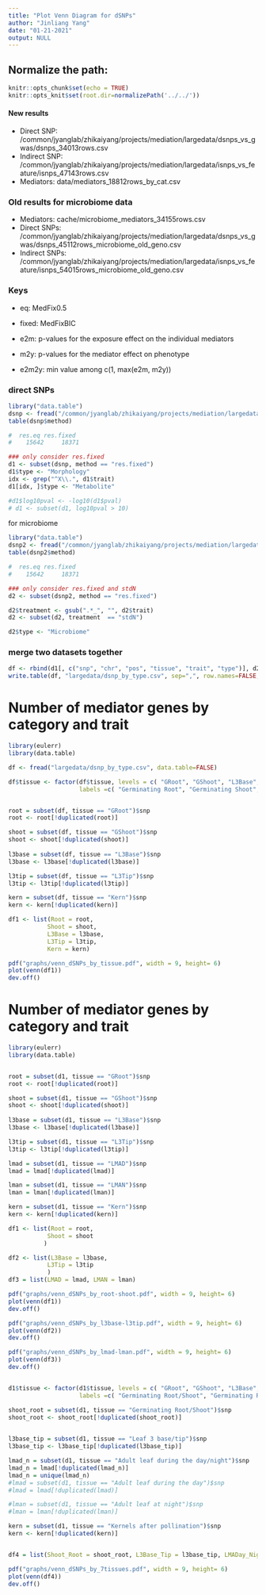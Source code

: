 ```yaml
---
title: "Plot Venn Diagram for dSNPs"
author: "Jinliang Yang"
date: "01-21-2021"
output: NULL
---
```



## Normalize the path:

```r
knitr::opts_chunk$set(echo = TRUE) 
knitr::opts_knit$set(root.dir=normalizePath('../../')) 
```

#### New results

- Direct SNP: /common/jyanglab/zhikaiyang/projects/mediation/largedata/dsnps_vs_gwas/dsnps_34013rows.csv
- Indirect SNP: /common/jyanglab/zhikaiyang/projects/mediation/largedata/isnps_vs_feature/isnps_47143rows.csv
- Mediators: data/mediators_18812rows_by_cat.csv

### Old results for microbiome data

- Mediators: cache/microbiome_mediators_34155rows.csv
- Direct SNPs: /common/jyanglab/zhikaiyang/projects/mediation/largedata/dsnps_vs_gwas/dsnps_45112rows_microbiome_old_geno.csv
- Indirect SNPs: /common/jyanglab/zhikaiyang/projects/mediation/largedata/isnps_vs_feature/isnps_54015rows_microbiome_old_geno.csv

### Keys

- eq: MedFix0.5
- fixed: MedFixBIC

- e2m: p-values for the exposure effect on the individual mediators
- m2y: p-values for the mediator effect on phenotype
- e2m2y: min value among c(1, max(e2m, m2y))

### direct SNPs

```r
library("data.table")
dsnp <- fread("/common/jyanglab/zhikaiyang/projects/mediation/largedata/dsnps_vs_gwas/dsnps_34013rows.csv", data.table=FALSE)
table(dsnp$method)

#  res.eq res.fixed
#    15642     18371

### only consider res.fixed
d1 <- subset(dsnp, method == "res.fixed")
d1$type <- "Morphology"
idx <- grep("^X\\.", d1$trait)
d1[idx, ]$type <- "Metabolite"

#d1$log10pval <- -log10(d1$pval)
# d1 <- subset(d1, log10pval > 10)
```

for microbiome

```r
library("data.table")
dsnp2 <- fread("/common/jyanglab/zhikaiyang/projects/mediation/largedata/dsnps_vs_gwas/dsnps_45112rows_microbiome_old_geno.csv", data.table=FALSE)
table(dsnp2$method)

#  res.eq res.fixed
#    15642     18371

### only consider res.fixed and stdN
d2 <- subset(dsnp2, method == "res.fixed")

d2$treatment <- gsub(".*_", "", d2$trait)
d2 <- subset(d2, treatment  == "stdN")

d2$type <- "Microbiome"

```

### merge two datasets together

```r

df <- rbind(d1[, c("snp", "chr", "pos", "tissue", "trait", "type")], d2[, c("snp", "chr", "pos", "tissue", "trait", "type")])
write.table(df, "largedata/dsnp_by_type.csv", sep=",", row.names=FALSE, quote=FALSE)
```

# Number of mediator genes by category and trait

```r
library(eulerr)
library(data.table)

df <- fread("largedata/dsnp_by_type.csv", data.table=FALSE)

df$tissue <- factor(df$tissue, levels = c( "GRoot", "GShoot", "L3Base", "L3Tip", "LMAD", "LMAN","Kern"),
                    labels =c( "Germinating Root", "Germinating Shoot", "Leaf 3 base", "Leaf 3 tip", "Adult leaf during the day", "Adult leaf at night","Kernels after pollination"))


root = subset(df, tissue == "GRoot")$snp
root <- root[!duplicated(root)]

shoot = subset(df, tissue == "GShoot")$snp
shoot <- shoot[!duplicated(shoot)]
  
l3base = subset(df, tissue == "L3Base")$snp
l3base <- l3base[!duplicated(l3base)]

l3tip = subset(df, tissue == "L3Tip")$snp
l3tip <- l3tip[!duplicated(l3tip)]

kern = subset(df, tissue == "Kern")$snp
kern <- kern[!duplicated(kern)]

df1 <- list(Root = root,
           Shoot = shoot,
           L3Base = l3base,
           L3Tip = l3tip,
           Kern = kern)

pdf("graphs/venn_dSNPs_by_tissue.pdf", width = 9, height= 6)
plot(venn(df1))
dev.off()


```

# Number of mediator genes by category and trait

```r
library(eulerr)
library(data.table)


root = subset(d1, tissue == "GRoot")$snp
root <- root[!duplicated(root)]

shoot = subset(d1, tissue == "GShoot")$snp
shoot <- shoot[!duplicated(shoot)]
  
l3base = subset(d1, tissue == "L3Base")$snp
l3base <- l3base[!duplicated(l3base)]

l3tip = subset(d1, tissue == "L3Tip")$snp
l3tip <- l3tip[!duplicated(l3tip)]

lmad = subset(d1, tissue == "LMAD")$snp
lmad = lmad[!duplicated(lmad)]

lman = subset(d1, tissue == "LMAN")$snp
lman = lman[!duplicated(lman)]

kern = subset(d1, tissue == "Kern")$snp
kern <- kern[!duplicated(kern)]

df1 <- list(Root = root,
           Shoot = shoot
          )

df2 <- list(L3Base = l3base,
           L3Tip = l3tip
           )
df3 = list(LMAD = lmad, LMAN = lman)

pdf("graphs/venn_dSNPs_by_root-shoot.pdf", width = 9, height= 6)
plot(venn(df1))
dev.off()

pdf("graphs/venn_dSNPs_by_l3base-l3tip.pdf", width = 9, height= 6)
plot(venn(df2))
dev.off()

pdf("graphs/venn_dSNPs_by_lmad-lman.pdf", width = 9, height= 6)
plot(venn(df3))
dev.off()


d1$tissue <- factor(d1$tissue, levels = c( "GRoot", "GShoot", "L3Base", "L3Tip", "LMAD", "LMAN","Kern"),
                    labels =c( "Germinating Root/Shoot", "Germinating Root/Shoot", "Leaf 3 base/tip", "Leaf 3 base/tip", "Adult leaf during the day/night", "Adult leaf during the day/night","Kernels after pollination"))

shoot_root = subset(d1, tissue == "Germinating Root/Shoot")$snp
shoot_root <- shoot_root[!duplicated(shoot_root)]

  
l3base_tip = subset(d1, tissue == "Leaf 3 base/tip")$snp
l3base_tip <- l3base_tip[!duplicated(l3base_tip)]

lmad_n = subset(d1, tissue == "Adult leaf during the day/night")$snp
lmad_n = lmad[!duplicated(lmad_n)]
lmad_n = unique(lmad_n)
#lmad = subset(d1, tissue == "Adult leaf during the day")$snp
#lmad = lmad[!duplicated(lmad)]

#lman = subset(d1, tissue == "Adult leaf at night")$snp
#lman = lman[!duplicated(lman)]

kern = subset(d1, tissue == "Kernels after pollination")$snp
kern <- kern[!duplicated(kern)]


df4 = list(Shoot_Root = shoot_root, L3Base_Tip = l3base_tip, LMADay_Night = lmad_n, Kern = kern)

pdf("graphs/venn_dSNPs_by_7tissues.pdf", width = 9, height= 6)
plot(venn(df4))
dev.off()

```



